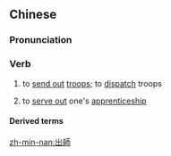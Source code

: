 ==Chinese==
{{zh-forms|s=出师}}

===Pronunciation===
{{zh-pron
|m=chūshī
|c=ceot1 si1
|h=pfs=chhut-sṳ̂
|mn=chhut-sai
|cat=v
}}

===Verb===
{{zh-verb}}

# {{lb|zh|literary}} to [[send out]] [[troop]]s; to [[dispatch]] troops
# to [[serve out]] one's [[apprenticeship]]

====Derived terms====
{{zh-der|出師不利|出師表}}

[[zh-min-nan:出師]]